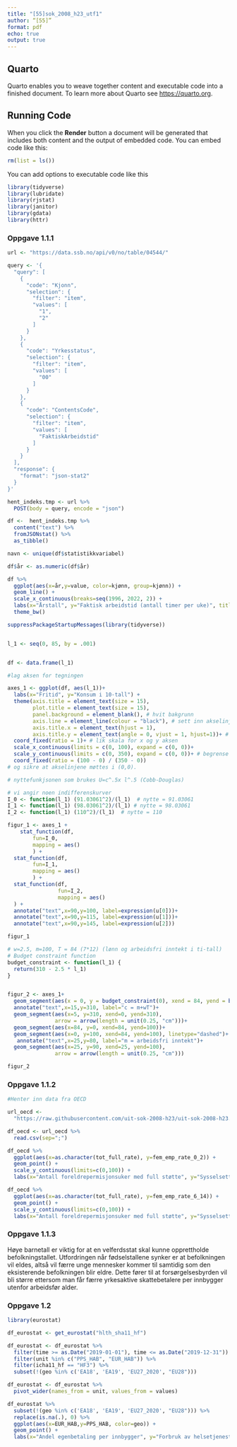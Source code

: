 ```yaml
---
title: "[55]sok_2008_h23_utf1"
author: “[55]”
format: pdf
echo: true
output: true
---
```


## Quarto

Quarto enables you to weave together content and executable code into a finished document. To learn more about Quarto see <https://quarto.org>.

## Running Code

When you click the **Render** button a document will be generated that includes both content and the output of embedded code. You can embed code like this:

```r
rm(list = ls())
```

You can add options to executable code like this

```r
library(tidyverse)
library(lubridate)
library(rjstat)
library(janitor)
library(gdata)
library(httr)
```

### Oppgave 1.1.1

```r
url <- "https://data.ssb.no/api/v0/no/table/04544/"

query <- '{
  "query": [
    {
      "code": "Kjonn",
      "selection": {
        "filter": "item",
        "values": [
          "1",
          "2"
        ]
      }
    },
    {
      "code": "Yrkesstatus",
      "selection": {
        "filter": "item",
        "values": [
          "00"
        ]
      }
    },
    {
      "code": "ContentsCode",
      "selection": {
        "filter": "item",
        "values": [
          "FaktiskArbeidstid"
        ]
      }
    }
  ],
  "response": {
    "format": "json-stat2"
  }
}'

hent_indeks.tmp <- url %>%
  POST(body = query, encode = "json")

df <-  hent_indeks.tmp %>%
  content("text") %>%
  fromJSONstat() %>%
  as_tibble()

navn <- unique(df$statistikkvariabel)
```

```r

df$år <- as.numeric(df$år)

```

```r
df %>%
  ggplot(aes(x=år,y=value, color=kjønn, group=kjønn)) +
  geom_line() +
  scale_x_continuous(breaks=seq(1996, 2022, 2)) +
  labs(x="Årstall", y="Faktisk arbeidstid (antall timer per uke)", title="Faktisk arbeidstid (timer per uke) etter kjønn") +
  theme_bw()
```

```r
suppressPackageStartupMessages(library(tidyverse))


l_1 <- seq(0, 85, by = .001)


df <- data.frame(l_1)

#lag aksen for tegningen

axes_1 <- ggplot(df, aes(l_1))+
  labs(x="Fritid", y="Konsum i 10-tall") +
  theme(axis.title = element_text(size = 15),
        plot.title = element_text(size = 15),
        panel.background = element_blank(), # hvit bakgrunn
        axis.line = element_line(colour = "black"), # sett inn akselinjer
        axis.title.x = element_text(hjust = 1),
        axis.title.y = element_text(angle = 0, vjust = 1, hjust=1))+ # juster labels på aksene  
  coord_fixed(ratio = 1)+ # lik skala for x og y aksen
  scale_x_continuous(limits = c(0, 100), expand = c(0, 0))+
  scale_y_continuous(limits = c(0, 350), expand = c(0, 0))+ # begrense aksene
  coord_fixed(ratio = (100 - 0) / (350 - 0)) 
# og sikre at akselinjene møttes i (0,0).

# nyttefunkjsonen som brukes U=c^.5x l^.5 (Cobb-Douglas)

# vi angir noen indifferenskurver
I_0 <- function(l_1) (91.03061^2)/(l_1)  # nytte = 91.03061
I_1 <- function(l_1) (98.03061^2)/(l_1) # nytte = 98.03061
I_2 <- function(l_1) (110^2)/(l_1)  # nytte = 110

figur_1 <- axes_1 +
    stat_function(df,
        fun=I_0,
        mapping = aes()
        ) +
  stat_function(df,
        fun=I_1,
        mapping = aes()
        ) +
  stat_function(df,
                fun=I_2,
                mapping = aes()
  ) +
  annotate("text",x=90,y=100, label=expression(u[0]))+
  annotate("text",x=90,y=115, label=expression(u[1]))+
  annotate("text",x=90,y=145, label=expression(u[2]))

figur_1
```

```r
# w=2.5, m=100, T = 84 (7*12) (lønn og arbeidsfri inntekt i ti-tall)
# Budget constraint function
budget_constraint <- function(l_1) {
  return(310 - 2.5 * l_1)
}


figur_2 <- axes_1+
  geom_segment(aes(x = 0, y = budget_constraint(0), xend = 84, yend = budget_constraint(84))) +
  annotate("text",x=15,y=310, label="c = m+wT")+
  geom_segment(aes(x=5, y=310, xend=0, yend=310),
               arrow = arrow(length = unit(0.25, "cm")))+
  geom_segment(aes(x=84, y=0, xend=84, yend=100))+
  geom_segment(aes(x=0, y=100, xend=84, yend=100), linetype="dashed")+
   annotate("text",x=25,y=80, label="m = arbeidsfri inntekt")+
  geom_segment(aes(x=25, y=90, xend=25, yend=100),
               arrow = arrow(length = unit(0.25, "cm")))

figur_2
```

### Oppgave 1.1.2

```r
#Henter inn data fra OECD

url_oecd <- 
  "https://raw.githubusercontent.com/uit-sok-2008-h23/uit-sok-2008-h23.github.io/main/assets/women.csv"

df_oecd <- url_oecd %>%
  read.csv(sep=";")
```

```r
df_oecd %>%
  ggplot(aes(x=as.character(tot_full_rate), y=fem_emp_rate_0_2)) +
  geom_point() +
  scale_y_continuous(limits=c(0,100)) +
  labs(x="Antall foreldrepermisjonsuker med full støtte", y="Sysselsettingsrate", title="Sysselsetting blant kvinner med barn mellom 0-2 år \n sett i forhold til antall uker med rett til 100% foreldrepermisjonsstøtte") 
```

```r
df_oecd %>%
  ggplot(aes(x=as.character(tot_full_rate), y=fem_emp_rate_6_14)) +
  geom_point() +
  scale_y_continuous(limits=c(0,100)) +
  labs(x="Antall foreldrepermisjonsuker med full støtte", y="Sysselsettingsrate", title="Sysselsetting blant kvinner med barn mellom 6-14 år \n sett i forhold til antall uker med rett til 100% foreldrepermisjonsstøtte") 
```

### Oppgave 1.1.3

Høye barnetall er viktig for at en velferdsstat skal kunne opprettholde befolkningstallet. Utfordringen når fødselstallene synker er at befolkningen vil eldes, altså vil færre unge mennesker kommer til samtidig som den eksisterende befolkningen blir eldre. Dette fører til at forsørgelsesbyrden vil bli større ettersom man får færre yrkesaktive skattebetalere per innbygger utenfor arbeidsfør alder.

### Oppgave 1.2

```r
library(eurostat)
```

```r
df_eurostat <- get_eurostat("hlth_sha11_hf")
```

```r
df_eurostat <- df_eurostat %>%
  filter(time >= as.Date("2019-01-01"), time <= as.Date("2019-12-31")) %>%
  filter(unit %in% c("PPS_HAB", "EUR_HAB")) %>%
  filter(icha11_hf == "HF3") %>%
  subset(!(geo %in% c('EA18', 'EA19', 'EU27_2020', "EU28")))

```

```r
df_eurostat <- df_eurostat %>% 
  pivot_wider(names_from = unit, values_from = values)
```

```r
df_eurostat %>%
  subset(!(geo %in% c('EA18', 'EA19', 'EU27_2020', "EU28"))) %>%
  replace(is.na(.), 0) %>%
  ggplot(aes(x=EUR_HAB,y=PPS_HAB, color=geo)) +
  geom_point() +
  labs(x="Andel egenbetaling per innbygger", y="Forbruk av helsetjenester per innbygger", color="Land:")
```

